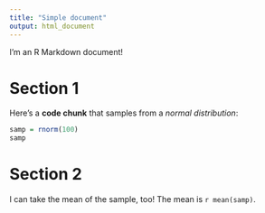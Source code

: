 ```yaml
---
title: "Simple document"
output: html_document
---
```


I'm an R Markdown document! 

# Section 1

Here's a **code chunk** that samples from 
a _normal distribution_:

```r
samp = rnorm(100)
samp
```

# Section 2

I can take the mean of the sample, too!
The mean is `r mean(samp)`.